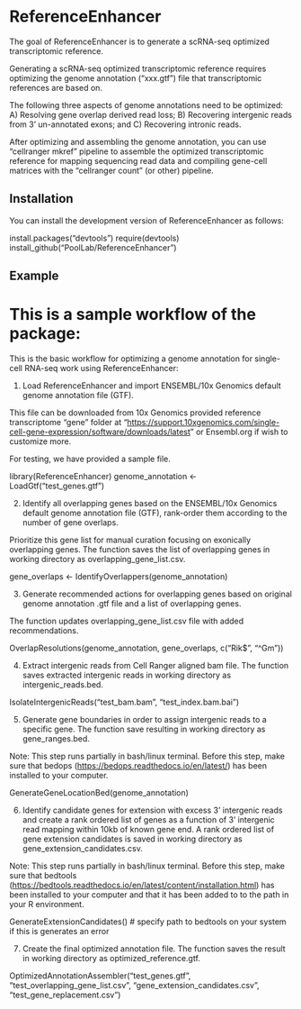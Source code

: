 # ReferenceEnhancer

The goal of ReferenceEnhancer is to generate a scRNA-seq optimized transcriptomic reference.

Generating a scRNA-seq optimized transcriptomic reference requires optimizing the genome annotation ("xxx.gtf") file that transcriptomic references are based on.

The following three aspects of genome annotations need to be optimized: A) Resolving gene overlap derived read loss; B) Recovering intergenic reads from 3' un-annotated exons; and C) Recovering intronic reads.

After optimizing and assembling the genome annotation, you can use "cellranger mkref" pipeline to assemble the optimized transcriptomic reference for mapping sequencing read data and compiling gene-cell matrices with the "cellranger count" (or other) pipeline.

## Installation

You can install the development version of ReferenceEnhancer as follows:

install.packages("devtools")
require(devtools)
install_github("PoolLab/ReferenceEnhancer")


## Example

# This is a sample workflow of the package:

This is the basic workflow for optimizing a genome annotation for single-cell RNA-seq work using ReferenceEnhancer:

1.  Load ReferenceEnhancer and import ENSEMBL/10x Genomics default genome annotation file (GTF).

This file can be downloaded from 10x Genomics provided reference transcriptome "gene" folder at "<https://support.10xgenomics.com/single-cell-gene-expression/software/downloads/latest>" or Ensembl.org if wish to customize more.

For testing, we have provided a sample file.

library(ReferenceEnhancer)
genome_annotation <- LoadGtf("test_genes.gtf")


2.  Identify all overlapping genes based on the ENSEMBL/10x Genomics default genome annotation file (GTF), rank-order them according to the number of gene overlaps.

Prioritize this gene list for manual curation focusing on exonically overlapping genes. The function saves the list of overlapping genes in working directory as overlapping_gene_list.csv.

gene_overlaps <- IdentifyOverlappers(genome_annotation)

3.  Generate recommended actions for overlapping genes based on original genome annotation .gtf file and a list of overlapping genes.

The function updates overlapping_gene_list.csv file with added recommendations.

OverlapResolutions(genome_annotation, gene_overlaps, c("Rik$", "^Gm"))

4.  Extract intergenic reads from Cell Ranger aligned bam file. The function saves extracted intergenic reads in working directory as intergenic_reads.bed.

IsolateIntergenicReads("test_bam.bam", "test_index.bam.bai")

5.  Generate gene boundaries in order to assign intergenic reads to a specific gene. The function save resulting in working directory as gene_ranges.bed.

Note: This step runs partially in bash/linux terminal. Before this step, make sure that bedops (<https://bedops.readthedocs.io/en/latest/>) has been installed to your computer.

GenerateGeneLocationBed(genome_annotation)

6.  Identify candidate genes for extension with excess 3' intergenic reads and create a rank ordered list of genes as a function of 3' intergenic read mapping within 10kb of known gene end. A rank ordered list of gene extension candidates is saved in working directory as gene_extension_candidates.csv.

Note: This step runs partially in bash/linux terminal. Before this step, make sure that bedtools (<https://bedtools.readthedocs.io/en/latest/content/installation.html>) has been installed to your computer and that it has been added to to the path in your R environment.

GenerateExtensionCandidates() # specify path to bedtools on your system if this is generates an error

7.  Create the final optimized annotation file. The function saves the result in working directory as optimized_reference.gtf.

OptimizedAnnotationAssembler("test_genes.gtf", "test_overlapping_gene_list.csv", "gene_extension_candidates.csv", "test_gene_replacement.csv")
